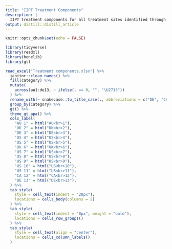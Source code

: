 ```yaml
---
title: "IIPT Treatment Components"
description: |
  IIPT treatment components for all treatment sites identified through our systematic review.
output: distill::distill_article
---
```


```r
knitr::opts_chunk$set(echo = FALSE)

library(tidyverse)
library(readxl)
library(benelib)
library(gt)
```


```r
read_excel("Treatment components.xlsx") %>%
  janitor::clean_names() %>% 
  fill(category) %>% 
  mutate(
    across(au1:de13, ~ ifelse(. == 0, "", "\U2713"))
  ) %>% 
  rename_with(~ snakecase::to_title_case(., abbreviations = c("DE", "CA", "UK", "AU", "US"))) %>%
  group_by(Category) %>% 
  gt() %>% 
  theme_gt_apa() %>% 
  cols_label(
    "AU 1" = html("AU<br>1"),
    "UK 2" = html("UK<br>2"),
    "DE 3" = html("DE<br>3"),
    "US 4" = html("US<br>4"),
    "US 5" = html("US<br>5"),
    "UK 6" = html("UK<br>6"),
    "US 7" = html("US<br>7"),
    "US 8" = html("US<br>8"),
    "US 9" = html("US<br>9"),
    "US 10" = html("US<br>10"),
    "US 11" = html("US<br>11"),
    "CA 12" = html("CA<br>12"),
    "DE 13" = html("DE<br>13"),
  ) %>% 
  tab_style(
    style = cell_text(indent = "20px"),
    locations = cells_body(columns = 2)
  ) %>% 
  tab_style(
    style = cell_text(indent = "0px", weight = "bold"),
    locations = cells_row_groups()
  ) %>% 
  tab_style(
    style = cell_text(align = "center"),
    locations = cells_column_labels()
  )
```

